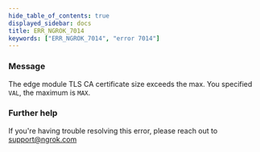 ```yaml
---
hide_table_of_contents: true
displayed_sidebar: docs
title: ERR_NGROK_7014
keywords: ["ERR_NGROK_7014", "error 7014"]
---
```


### Message

The edge module TLS CA certificate size exceeds the max. You specified `VAL`, the maximum is `MAX`.

### Further help

If you're having trouble resolving this error, please reach out to [support@ngrok.com](mailto:support@ngrok.com?subject=Help%20with%20ERR_NGROK_7014)
